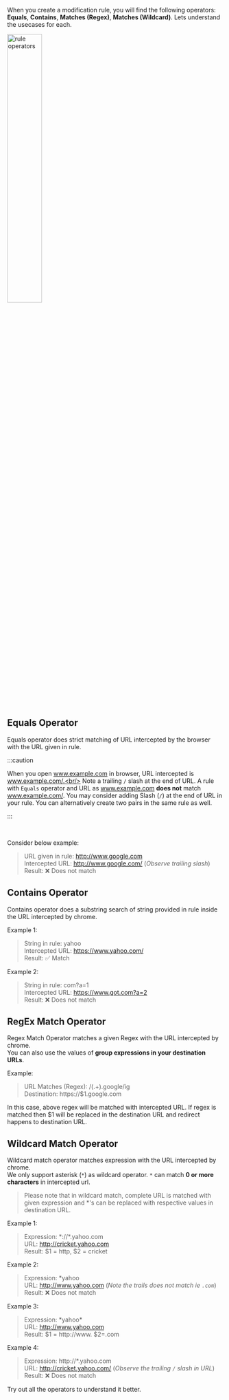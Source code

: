 When you create a modification rule, you will find the following operators: <br/>
**Equals**, **Contains**, **Matches (Regex)**, **Matches (Wildcard)**.
Lets understand the usecases for each.

<img width="40%" alt="rule operators" src="/img/docs/rule-operators.png" />

## Equals Operator

Equals operator does strict matching of URL intercepted by the browser with the URL given in rule.

:::caution

When you open www.example.com in browser, URL intercepted is www.example.com/.<br/>
Note a trailing `/` slash at the end of URL. A rule with `Equals` operator and URL as www.example.com **does not** match www.example.com/.
You may consider adding Slash (`/`) at the end of URL in your rule. You can alternatively create two pairs in the same rule as well.

:::

<br />

Consider below example:

> URL given in rule: http://www.google.com<br/>
> Intercepted URL: http://www.google.com/ (_Observe trailing slash_)<br/>
> Result: ❌ Does not match

## Contains Operator

Contains operator does a substring search of string provided in rule inside the URL intercepted by chrome.

Example 1:

> String in rule: yahoo<br/>
> Intercepted URL: https://www.yahoo.com/<br/>
> Result: ✅ Match

Example 2:

> String in rule: com?a=1<br/>
> Intercepted URL: https://www.got.com?a=2<br/>
> Result: ❌ Does not match

## RegEx Match Operator

Regex Match Operator matches a given Regex with the URL intercepted by chrome.<br/>
You can also use the values of **group expressions in your destination URLs**.

Example:

> URL Matches (Regex): /(.+)\.google/ig<br/>
> Destination: https://$1.google.com<br/>

In this case, above regex will be matched with intercepted URL.
If regex is matched then $1 will be replaced in the destination URL and redirect happens to destination URL.

## Wildcard Match Operator

Wildcard match operator matches expression with the URL intercepted by chrome.<br/>
We only support asterisk (`*`) as wildcard operator. `*` can match **0 or more characters** in intercepted url. <br/>

> Please note that in wildcard match, complete URL is matched with given expression and \*'s can be replaced with respective values in destination URL.

Example 1:

> Expression: \*://\*.yahoo.com<br/>
> URL: http://cricket.yahoo.com<br/>
> Result: $1 = http, $2 = cricket

Example 2:

> Expression: \*yahoo<br/>
> URL: http://www.yahoo.com (_Note the trails does not match ie `.com`_)<br/>
> Result: ❌ Does not match

Example 3:

> Expression: \*yahoo\*<br/>
> URL: http://www.yahoo.com<br/>
> Result: $1 = http://www. $2=.com

Example 4:

> Expression: http://\*.yahoo.com<br/>
> URL: http://cricket.yahoo.com/ (_Observe the trailing `/` slash in URL_)<br/>
> Result: ❌ Does not match

Try out all the operators to understand it better.
